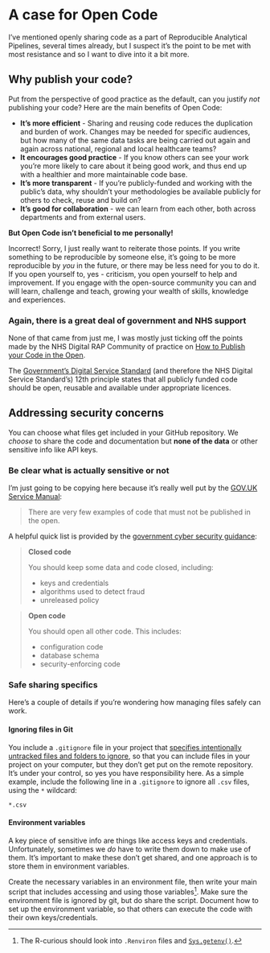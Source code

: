 # A case for Open Code {.unnumbered}

I've mentioned openly sharing code as a part of Reproducible Analytical Pipelines, several times already, but I suspect it's the point to be met with most resistance and so I want to dive into it a bit more.

## Why publish your code?

Put from the perspective of good practice as the default, can you justify *not* publishing your code? Here are the main benefits of Open Code:

-   **It's more efficient** - Sharing and reusing code reduces the duplication and burden of work. Changes may be needed for specific audiences, but how many of the same data tasks are being carried out again and again across national, regional and local healthcare teams?
-   **It encourages good practice** - If you know others can see your work you're more likely to care about it being good work, and thus end up with a healthier and more maintainable code base.
-   **It's more transparent** - If you're publicly-funded and working with the public's data, why shouldn't your methodologies be available publicly for others to check, reuse and build on?
-   **It's good for collaboration** - we can learn from each other, both across departments and from external users.

**But Open Code isn't beneficial to me personally!**

Incorrect! Sorry, I just really want to reiterate those points. If you write something to be reproducible by someone else, it's going to be more reproducible by *you* in the future, or there may be less need for you to do it. If you open yourself to, yes - criticism, you open yourself to help and improvement. If you engage with the open-source community you can and will learn, challenge and teach, growing your wealth of skills, knowledge and experiences.

### Again, there is a great deal of government and NHS support

None of that came from just me, I was mostly just ticking off the points made by the NHS Digital RAP Community of practice on [How to Publish your Code in the Open](https://nhsdigital.github.io/rap-community-of-practice/implementing_RAP/how-to-publish-your-code-in-the-open/ "How to Publish your Code in the Open").

The [Government's Digital Service Standard](https://www.gov.uk/service-manual/service-standard) (and therefore the NHS Digital Service Standard's) 12th principle states that all publicly funded code should be open, reusable and available under appropriate licences. 

## Addressing security concerns

You can choose what files get included in your GitHub repository. We *choose* to share the code and documentation but **none of the data** or other sensitive info like API keys.

### Be clear what is actually sensitive or not

I'm just going to be copying here because it's really well put by the
[GOV.UK Service Manual](https://www.gov.uk/service-manual/technology/making-source-code-open-and-reusable "Making source doe open and reusable"):

> There are very few examples of code that must not be published in the open.

A helpful quick list is provided by the [government cyber security guidance](https://www.gov.uk/government/publications/open-source-guidance/when-code-should-be-open-or-closed):

> **Closed code**
>
> You should keep some data and code closed, including:
>
> -   keys and credentials
> -   algorithms used to detect fraud
> -   unreleased policy

> **Open code**
>
> You should open all other code. This includes:
>
> -   configuration code
> -   database schema
> -   security-enforcing code

### Safe sharing specifics

Here's a couple of details if you're wondering how managing files safely can work.

#### Ignoring files in Git

You include a `.gitignore` file in your project that [specifies intentionally untracked files and folders to ignore](https://git-scm.com/docs/gitignore "gitignore documentation"), so that you can include files in your project on your computer, but they don't get put on the remote repository. It's under your control, so yes you have responsibility here. As a simple example, include the following line in a `.gitignore` to ignore all `.csv` files, using the `*` wildcard:

```
*.csv
```

#### Environment variables

A key piece of sensitive info are things like access keys and credentials. Unfortunately, sometimes we *do* have to write them down to make use of them. It's important to make these don't get shared, and one approach is to store them in environment variables.

Create the necessary variables in an environment file, then write your main script that includes accessing and using those variables[^1]. Make sure the environment file is ignored by git, but do share the script. Document how to set up the environment variable, so that others can execute the code with their own keys/credentials.

[^1]: The R-curious should look into `.Renviron` files and [`Sys.getenv()`](https://rdrr.io/r/base/Sys.getenv.html).
